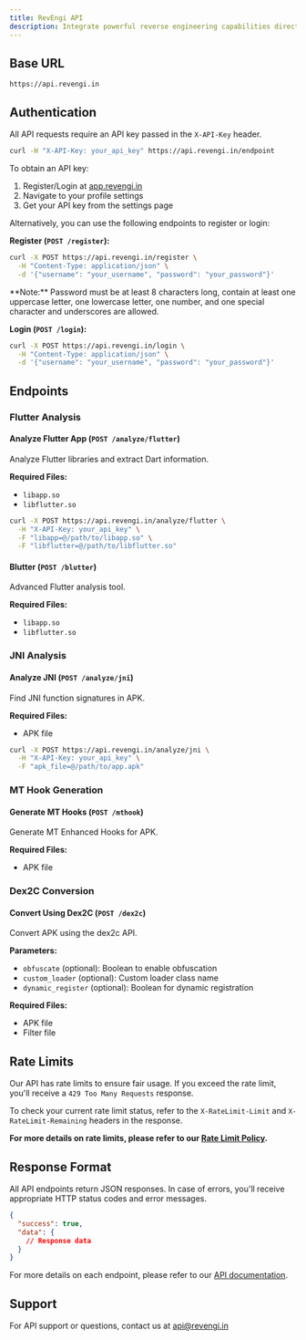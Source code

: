 ```yaml
---
title: RevEngi API
description: Integrate powerful reverse engineering capabilities directly into your applications with our REST API. RevEngi provides a comprehensive set of endpoints for Flutter analysis, JNI analysis, and more.
---
```



## Base URL
```
https://api.revengi.in
```

## Authentication

All API requests require an API key passed in the `X-API-Key` header.

```bash
curl -H "X-API-Key: your_api_key" https://api.revengi.in/endpoint
```

To obtain an API key:

1. Register/Login at [app.revengi.in](https://app.revengi.in)
2. Navigate to your profile settings
3. Get your API key from the settings page

Alternatively, you can use the following endpoints to register or login:

**Register (`POST /register`):**
```bash
curl -X POST https://api.revengi.in/register \
  -H "Content-Type: application/json" \
  -d '{"username": "your_username", "password": "your_password"}'
```

<Callout type="warn">
  **Note:** Password must be at least 8 characters long, contain at least one uppercase letter, one lowercase letter, one number, and one special character and underscores are allowed.
</Callout>

**Login (`POST /login`):**
```bash
curl -X POST https://api.revengi.in/login \
  -H "Content-Type: application/json" \
  -d '{"username": "your_username", "password": "your_password"}'
```


## Endpoints

### Flutter Analysis

#### Analyze Flutter App (`POST /analyze/flutter`)
Analyze Flutter libraries and extract Dart information.

**Required Files:**
- `libapp.so`
- `libflutter.so`

```bash
curl -X POST https://api.revengi.in/analyze/flutter \
  -H "X-API-Key: your_api_key" \
  -F "libapp=@/path/to/libapp.so" \
  -F "libflutter=@/path/to/libflutter.so"
```

#### Blutter (`POST /blutter`)
Advanced Flutter analysis tool.

**Required Files:**
- `libapp.so`
- `libflutter.so`

### JNI Analysis

#### Analyze JNI (`POST /analyze/jni`)
Find JNI function signatures in APK.

**Required Files:**
- APK file

```bash
curl -X POST https://api.revengi.in/analyze/jni \
  -H "X-API-Key: your_api_key" \
  -F "apk_file=@/path/to/app.apk"
```

### MT Hook Generation

#### Generate MT Hooks (`POST /mthook`)
Generate MT Enhanced Hooks for APK.

**Required Files:**
- APK file

### Dex2C Conversion

#### Convert Using Dex2C (`POST /dex2c`)
Convert APK using the dex2c API.

**Parameters:**
- `obfuscate` (optional): Boolean to enable obfuscation
- `custom_loader` (optional): Custom loader class name
- `dynamic_register` (optional): Boolean for dynamic registration

**Required Files:**
- APK file
- Filter file

## Rate Limits

Our API has rate limits to ensure fair usage. If you exceed the rate limit, you'll receive a `429 Too Many Requests` response.

To check your current rate limit status, refer to the `X-RateLimit-Limit` and `X-RateLimit-Remaining` headers in the response.

**For more details on rate limits, please refer to our [Rate Limit Policy](https://api.revengi.in/rate-limits).**

## Response Format

All API endpoints return JSON responses. In case of errors, you'll receive appropriate HTTP status codes and error messages.

```json
{
  "success": true,
  "data": {
    // Response data
  }
}
```

For more details on each endpoint, please refer to our [API documentation](https://api.revengi.in/docs).

## Support

For API support or questions, contact us at api@revengi.in
